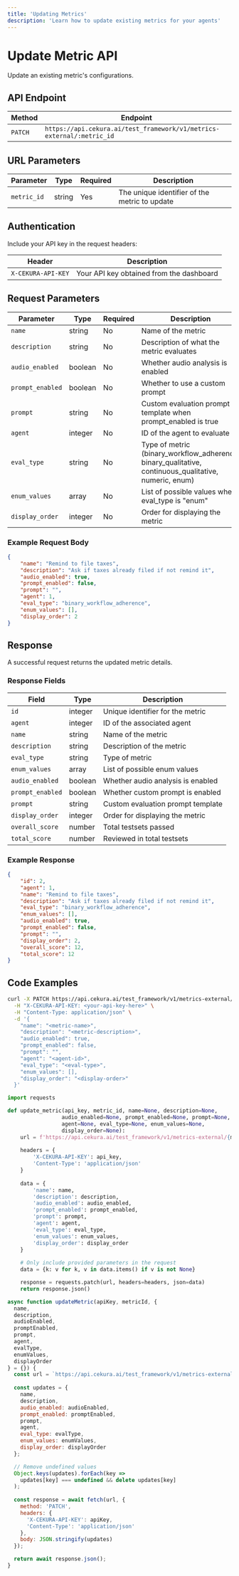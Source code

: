 ---
title: 'Updating Metrics'
description: 'Learn how to update existing metrics for your agents'
---

# Update Metric API

Update an existing metric's configurations.

## API Endpoint

| Method | Endpoint |
|--------|----------|
| `PATCH` | `https://api.cekura.ai/test_framework/v1/metrics-external/:metric_id` |

## URL Parameters

| Parameter | Type | Required | Description |
|-----------|------|----------|-------------|
| `metric_id` | string | Yes | The unique identifier of the metric to update |

## Authentication

Include your API key in the request headers:

| Header | Description |
|--------|-------------|
| `X-CEKURA-API-KEY` | Your API key obtained from the dashboard |

## Request Parameters

| Parameter | Type | Required | Description |
|-----------|------|----------|-------------|
| `name` | string | No | Name of the metric |
| `description` | string | No | Description of what the metric evaluates |
| `audio_enabled` | boolean | No | Whether audio analysis is enabled |
| `prompt_enabled` | boolean | No | Whether to use a custom prompt |
| `prompt` | string | No | Custom evaluation prompt template when prompt_enabled is true |
| `agent` | integer | No | ID of the agent to evaluate |
| `eval_type` | string | No | Type of metric (binary_workflow_adherence, binary_qualitative, continuous_qualitative, numeric, enum) |
| `enum_values` | array | No | List of possible values when eval_type is "enum" |
| `display_order` | integer | No | Order for displaying the metric |

### Example Request Body

```json
{
    "name": "Remind to file taxes",
    "description": "Ask if taxes already filed if not remind it",
    "audio_enabled": true,
    "prompt_enabled": false,
    "prompt": "",
    "agent": 1,
    "eval_type": "binary_workflow_adherence",
    "enum_values": [],
    "display_order": 2
}
```

## Response

A successful request returns the updated metric details.

### Response Fields

| Field | Type | Description |
|-------|------|-------------|
| `id` | integer | Unique identifier for the metric |
| `agent` | integer | ID of the associated agent |
| `name` | string | Name of the metric |
| `description` | string | Description of the metric |
| `eval_type` | string | Type of metric |
| `enum_values` | array | List of possible enum values |
| `audio_enabled` | boolean | Whether audio analysis is enabled |
| `prompt_enabled` | boolean | Whether custom prompt is enabled |
| `prompt` | string | Custom evaluation prompt template |
| `display_order` | integer | Order for displaying the metric |
| `overall_score` | number | Total testsets passed |
| `total_score` | number | Reviewed in total testsets |

### Example Response

```json
{
    "id": 2,
    "agent": 1,
    "name": "Remind to file taxes",
    "description": "Ask if taxes already filed if not remind it",
    "eval_type": "binary_workflow_adherence",
    "enum_values": [],
    "audio_enabled": true,
    "prompt_enabled": false,
    "prompt": "",
    "display_order": 2,
    "overall_score": 12,
    "total_score": 12
}
```

## Code Examples

<CodeGroup>

```bash Curl
curl -X PATCH https://api.cekura.ai/test_framework/v1/metrics-external/{metric_id}/ \
  -H "X-CEKURA-API-KEY: <your-api-key-here>" \
  -H "Content-Type: application/json" \
  -d '{
    "name": "<metric-name>",
    "description": "<metric-description>",
    "audio_enabled": true,
    "prompt_enabled": false,
    "prompt": "",
    "agent": "<agent-id>",
    "eval_type": "<eval-type>",
    "enum_values": [],
    "display_order": "<display-order>"
  }'
```

```python Python
import requests

def update_metric(api_key, metric_id, name=None, description=None, 
                 audio_enabled=None, prompt_enabled=None, prompt=None,
                 agent=None, eval_type=None, enum_values=None, 
                 display_order=None):
    url = f'https://api.cekura.ai/test_framework/v1/metrics-external/{metric_id}/'
    
    headers = {
        'X-CEKURA-API-KEY': api_key,
        'Content-Type': 'application/json'
    }
    
    data = {
        'name': name,
        'description': description,
        'audio_enabled': audio_enabled,
        'prompt_enabled': prompt_enabled,
        'prompt': prompt,
        'agent': agent,
        'eval_type': eval_type,
        'enum_values': enum_values,
        'display_order': display_order
    }
    
    # Only include provided parameters in the request
    data = {k: v for k, v in data.items() if v is not None}

    response = requests.patch(url, headers=headers, json=data)
    return response.json()
```

```javascript JavaScript
async function updateMetric(apiKey, metricId, {
  name,
  description,
  audioEnabled,
  promptEnabled,
  prompt,
  agent,
  evalType,
  enumValues,
  displayOrder
} = {}) {
  const url = `https://api.cekura.ai/test_framework/v1/metrics-external/${metricId}/`;
  
  const updates = {
    name,
    description,
    audio_enabled: audioEnabled,
    prompt_enabled: promptEnabled,
    prompt,
    agent,
    eval_type: evalType,
    enum_values: enumValues,
    display_order: displayOrder
  };

  // Remove undefined values
  Object.keys(updates).forEach(key => 
    updates[key] === undefined && delete updates[key]
  );
  
  const response = await fetch(url, {
    method: 'PATCH',
    headers: {
      'X-CEKURA-API-KEY': apiKey,
      'Content-Type': 'application/json'
    },
    body: JSON.stringify(updates)
  });

  return await response.json();
}
```

</CodeGroup>
